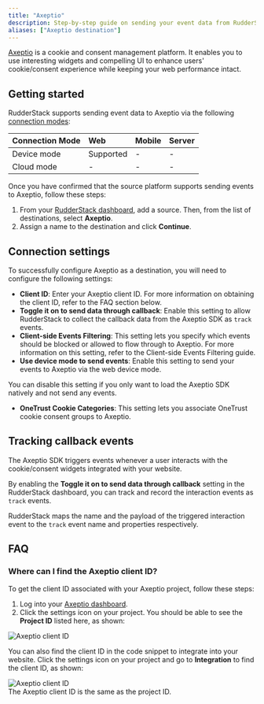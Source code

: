 ```yaml
---
title: "Axeptio"
description: Step-by-step guide on sending your event data from RudderStack to Axeptio.
aliases: ["Axeptio destination"]
---
```


[Axeptio](https://www.axeptio.eu/) is a cookie and consent management platform. It enables you to use interesting widgets and compelling UI to enhance users' cookie/consent experience while keeping your web performance intact.

## Getting started

RudderStack supports sending event data to Axeptio via the following <a href="https://rudderstack.com/docs/rudderstack-cloud/rudderstack-connection-modes/">connection modes</a>:

| Connection Mode | Web | Mobile | Server |
| :--- | :--- | :--- | :--- |
| Device mode | Supported | - | - |
| Cloud mode | -  | - | - |

Once you have confirmed that the source platform supports sending events to Axeptio, follow these steps:

1. From your [RudderStack dashboard](https://app.rudderstack.com/), add a source. Then, from the list of destinations, select **Axeptio**.
2. Assign a name to the destination and click **Continue**.

## Connection settings

To successfully configure Axeptio as a destination, you will need to configure the following settings:

- **Client ID**: Enter your Axeptio client ID. For more information on obtaining the client ID, refer to the <Link to="#faq">FAQ</Link> section below.
- **Toggle it on to send data through callback**: Enable this setting to allow RudderStack to collect the callback data from the Axeptio SDK as `track` events.
- **Client-side Events Filtering**: This setting lets you specify which events should be blocked or allowed to flow through to Axeptio. For more information on this setting, refer to the <Link to="/sources/sdks/event-filtering/">Client-side Events Filtering</Link> guide.
- **Use device mode to send events**: Enable this setting to send your events to Axeptio via the <Link to="https://www.rudderstack.com/docs/destinations/rudderstack-connection-modes/#device-mode">web device mode</Link>.

<div class="infoBlock">
You can disable this setting if you only want to load the Axeptio SDK natively and not send any events.
</div>

- **OneTrust Cookie Categories**: This setting lets you associate <Link to="/sources/sdks/rudderstack-javascript-sdk/consent-managers/onetrust/">OneTrust</Link> cookie consent groups to Axeptio.

## Tracking callback events

The Axeptio SDK triggers events whenever a user interacts with the cookie/consent widgets integrated with your website.

By enabling the **Toggle it on to send data through callback** setting in the RudderStack dashboard, you can track and record the interaction events as <Link to="/event-spec/standard-events/track/">`track`</Link> events. 

RudderStack maps the name and the payload of the triggered interaction event to the `track` event name and properties respectively.

## FAQ

### Where can I find the Axeptio client ID?

To get the client ID associated with your Axeptio project, follow these steps:

1. Log into your <a href="https://admin.axeptio.eu/">Axeptio dashboard</a>.
2. Click the settings icon on your project. You should be able to see the **Project ID** listed here, as shown:

<img src="../../assets/event-stream-destinations/axeptio-client-id.png" alt="Axeptio client ID" />

You can also find the client ID in the code snippet to integrate into your website. Click the settings icon on your project and go to **Integration** to find the client ID, as shown:

<img src="../../assets/event-stream-destinations/axeptio-client-id-2.png" alt="Axeptio client ID" />

<div class="infoBlock">
The Axeptio client ID is the same as the project ID.
</div>

<br />
